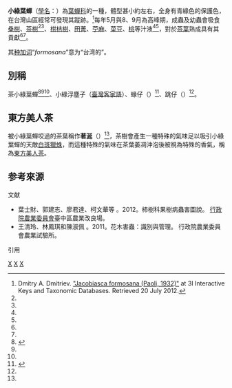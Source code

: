 {{noteTA|G1=Unit}}
{{Speciesbox
| taxon = Jacobiasca formosana
| subfamilia = [[小葉蟬亞科|小葉蟬亞科]] Typhlocybinae <ref>{{cite web | title= 小葉蟬亞科 Family Typhlocybinae | url= http://wlterm.biodiv.sinica.edu.tw/chi/specieslist2.php?sc=Family%20Typhlocybinae&ch=%E5%B0%8F%E8%91%89%E8%9F%AC%E4%BA%9E%E7%A7%91 | work= [[雪霸國家公園|雪霸國家公園]]委託調查 | accessdate= 2016-02-12 | publisher= [[中央研究院|中央研究院]]生物多樣性研究中心 | archive-date= 2019-09-23 | archive-url= https://web.archive.org/web/20190923180207/http://wlterm.biodiv.sinica.edu.tw/chi/specieslist2.php?sc=Family%20Typhlocybinae&ch=%E5%B0%8F%E8%91%89%E8%9F%AC%E4%BA%9E%E7%A7%91 }}</ref><ref name="digitalarchives-5b-8e-17"/>
| tribus = [[綠小葉蟬族|綠小葉蟬族]] Empoascini<ref name="digitalarchives-5b-8e-17"/>
| authority =  [[Pasquino_Paoli|Paoli]], 1932<ref name="TaiBNET-403482"/><ref name="taubif-namecode-403482"/><ref name="digitalarchives-5b-8e-17"/>
| synonyms = ''Empoasca boninensis'' Dworakowska, 1972<br>''Empoasca formosana'' Paoli, 1932 
| synonyms_ref = <ref name="taubif-namecode-403482"/><ref name="digitalarchives-5b-8e-17"/>
}}
'''小綠葉蟬'''（[[學名|學名]]：''{{sname|Jacobiasca formosana}}''）為[[葉蟬科|葉蟬科]]的一種，體型甚小約{{convert|7|mm}}左右，全身有青綠色的保護色，在台灣山區經常可發現其蹤跡。<ref name="Dmitriev">Dmitry A. Dmitriev. [http://ctap.inhs.uiuc.edu/dmitriev/taxahelp.asp?hc=19755&key=erythroneura&lng=en "Jacobiasca formosana (Paoli, 1932)"] {{Webarchive|url=https://archive.today/20121210132022/http://ctap.inhs.uiuc.edu/dmitriev/taxahelp.asp?hc=19755&key=erythroneura&lng=en |date=2012-12-10 }} at 3I Interactive Keys and Taxonomic Databases. Retrieved 20 July 2012.</ref>每年5月與8、9月為高峰期，成蟲及幼蟲會吸食[[桑樹|桑樹]]、[[茶樹|茶樹]]<ref name="nchu-2013-tea-Cicadidae"/><ref name="Dmitriev"/>、[[柑橘|柑桔樹]]、[[田菁|田菁]]、[[苧麻|苧麻]]、[[菜豆|菜豆]]、[[桃|桃]]等汁液<ref name="digitalarchives-5b-8e-17"/><ref name="TACTRI 9"/>，對於[[茶葉|茶葉]]熟成具有其貢獻<ref name="nchu-2013-tea-Cicadidae"/><ref name="Yazaki"/>。

其[[种加词|种加词]]“''formosana''”意为“台湾的”。

== 別稱 ==
茶小綠葉蟬<ref>{{cite web |url= http://public.tactri.gov.tw/pt/pdf/95-%E8%8C%B6%E5%B0%8F%E7%B6%A0%E8%91%89%E8%9F%AC1.pdf |title= 茶小綠葉蟬 Jacobiasca formosana (Paoli) |work= 95 年度農業藥劑委託試驗報告 |date= 2006 |year= 2006 |publisher= [[行政院農業委員會|行政院農業委員會]]農業藥物毒物試驗所 |accessdate= 2016-02-12 |archive-date= 2016-02-15 |archive-url= https://web.archive.org/web/20160215091415/http://public.tactri.gov.tw/pt/pdf/95-%E8%8C%B6%E5%B0%8F%E7%B6%A0%E8%91%89%E8%9F%AC1.pdf |dead-url= no }}</ref><ref name="digitalarchives-5b-8e-17"/><ref name="nchu-2013-tea-Cicadidae"/>、小綠浮塵子（[[臺灣客家語|臺灣客家語]]）、蝝仔（{{lang-nan-tw|iân-á}}）<ref name="深碇">{{cite web | language = zh-tw | publisher = 文化部國家文化記憶庫 | title = 深碇地區生活母語知識建構與應用計畫-茶葉採錄(二) | url = https://memory.culture.tw/Story/Detail?Id=1954&IndexCode=member_story&Keyword=%E9%84%AD%E7%A6%8F%E7%94%B0&SearchMode=Precise | author = 鄭福田文教基金會 | date = 2021-08-15 | accessdate = 2021-10-24 | archive-date = 2021-10-26 | archive-url = https://web.archive.org/web/20211026210748/https://memory.culture.tw/Story/Detail?Id=1954&IndexCode=member_story&Keyword=%E9%84%AD%E7%A6%8F%E7%94%B0&SearchMode=Precise }}</ref>、跳仔（{{lang-nan-tw|thiàu-á}}）<ref name="TACTRI 9"/>。

== 東方美人茶 ==
被小綠葉蟬咬過的茶葉稱作'''著涎'''（{{lang-nan-tw|tio̍h-iân}}）<ref name="深碇"/>，茶樹會產生一種特殊的氣味足以吸引小綠葉蟬的天敵[[白斑獵蛛|白斑獵蛛]]，而這種特殊的氣味在茶葉萎凋沖泡後被視為特殊的香氣，稱為[[東方美人茶|東方美人茶]]。

== 参考來源 ==
;文献
*葉士財、郭建志、廖君達、柯文華等 。2012。柿樹科果樹病蟲害圖說。 [[行政院農業委員會|行政院農業委員會]]臺中區農業改良場。
*王清玲、林鳳琪和陳淑佩 。2011。花木害蟲：識別與管理。 行政院農業委員會農業試驗所。

;引用
{{reflist|39em|refs=
<ref name="TaiBNET-403482">{{TaiBNET| zh=小綠葉蟬 | id=403482 | binomial=Jacobiasca formosana | authority=Paoli, 1932 | var= | accessdate=2013-01-24}}</ref>
<ref name="taubif-namecode-403482">{{cite web |url=http://taibif.org.tw/taibif_search/species_detail.php?name_code=403482 |title=''Jacobiasca formosana'' Paoli, 1932 小綠葉蟬 |publisher=臺灣生物多樣性資訊入口網-TaiBif |accessdate=2015-10-12 }}{{Dead link}}；2015-10-01日之前的前端介面舊版：{{cite web |url=http://taibif.tw/zh/namecode/403482 |title=''Jacobiasca formosana'' Paoli, 1932 小綠葉蟬 |publisher=臺灣生物多樣性資訊入口網-TaiBif |accessdate=2015-06-14 |archiveurl=https://web.archive.org/web/20160312004827/http://taibif.tw/zh/namecode/403482 |archivedate=2016-03-12 |deadurl=yes }}</ref>
<ref name="digitalarchives-5b-8e-17">{{cite web  |url= http://catalog.digitalarchives.tw/item/00/5b/8e/17.html  |title= 學名:''Jacobiasca formosana'' (Paoli, 1936) 中文名:茶小綠葉蟬  |publisher= [[數位典藏|數位典藏]]與數位學習國家型科技計畫  |accessdate= 2016-02-12  |archive-date= 2019-09-19  |archive-url= https://web.archive.org/web/20190919112657/http://catalog.digitalarchives.tw/item/00/5b/8e/17.html  |dead-url= no  }}</ref>
<ref name="nchu-2013-tea-Cicadidae">{{cite web |url= http://nchuir.lib.nchu.edu.tw/handle/309270000/153030?locale=zh-TW |title= 茶小綠葉蟬之分類及其取食行為對茶葉之影響 Taxonomy of tea leafhopper Jacobiasca formosana (Paoli)(Hemiptera: Cicadellidae) and the effects of its feeding on plant tissues of tea leaves |author1= 鄧穎軒 |publisher= [[國立中興大學|國立中興大學]]昆蟲學系所 |date= 2013-11-18 |accessdate= 2016-02-12 |deadurl= yes |archiveurl= https://web.archive.org/web/20160216181139/http://nchuir.lib.nchu.edu.tw/handle/309270000/153030?locale=zh-TW |archivedate= 2016年2月16日 |df=  }}</ref>
<ref name="TACTRI 9">{{cite web|url=http://www.tactri.gov.tw/htdocs/ppmtable/tei-09.pdf |title=茶小綠葉蟬] |publisher=Taiwan Agricultural Chemicals and Toxic Substances Research Institute, [[行政院農業委員會|Council of Agriculture]] |accessdate=20 July 2012 |archivedate=2013-10-23 |archiveurl=https://web.archive.org/web/20131023080047/http://www.tactri.gov.tw/htdocs/ppmtable/tei-09.pdf |deadurl=yes }}</ref>
<ref name="Yazaki">{{cite web |author1=Kazufumi Yazaki |url=http://iss.iae.kyoto-u.ac.jp/iss/eng/researcher_k.yazaki.html |title="Molecular Mechanism of Plant - Insect Interaction via Plant Volatile Compounds and its Application." |publisher=Exploratory Research at the Institute of Sustainability Science, [[京都大學|Kyoto University]] |date=2007 |accessdate=20 July 2012 |archivedate=2012-05-08 |archiveurl=https://web.archive.org/web/20120508040428/http://iss.iae.kyoto-u.ac.jp/iss/eng/researcher_k.yazaki.html |deadurl=yes }}</ref>
}}

{{Authority control}}
{{taxonbar}}
[[Category:_1932年描述的昆虫|X]]
[[Category:蝉科|X]]
[[Category:台灣特有種|X]]